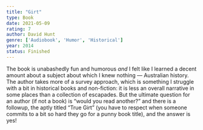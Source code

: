 ```yaml
---
title: "Girt"
type: Book
date: 2021-05-09
rating: 7
author: David Hunt
genre: ['Audiobook', 'Humor', 'Historical']
year: 2014
status: Finished
---
```


The book is unabashedly fun and humorous *and* I felt like I learned a decent amount about a subject about which I knew nothing — Australian history. The author takes more of a survey approach, which is something I struggle with a bit in historical books and non-fiction: it is less an overall narrative in some places than a collection of escapades. But the ultimate question for an author (if not a book) is “would you read another?” and there is a followup, the aptly titled “True Girt” (you have to respect when someone commits to a bit so hard they go for a punny book title), and the answer is yes!
